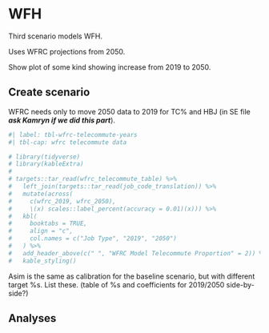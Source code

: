 # WFH {#sec-wfh}

Third scenario models WFH.

Uses WFRC projections from 2050.

Show plot of some kind showing increase from 2019 to 2050.

## Create scenario

WFRC needs only to move 2050 data to 2019 for TC% and HBJ (in SE file ***ask Kamryn if we did this part***).

```r
#| label: tbl-wfrc-telecommute-years
#| tbl-cap: wfrc telecommute data

# library(tidyverse)
# library(kableExtra)
# 
# targets::tar_read(wfrc_telecommute_table) %>% 
#   left_join(targets::tar_read(job_code_translation)) %>% 
#   mutate(across(
#     c(wfrc_2019, wfrc_2050),
#     \(x) scales::label_percent(accuracy = 0.01)(x))) %>% 
#   kbl(
#     booktabs = TRUE,
#     align = "c",
#     col.names = c("Job Type", "2019", "2050")
#   ) %>% 
#   add_header_above(c(" ", "WFRC Model Telecommute Proportion" = 2)) %>% 
#   kable_styling()
```

Asim is the same as calibration for the baseline scenario, but with different target %s.
List these.
(table of %s and coefficients for 2019/2050 side-by-side?)

## Analyses
